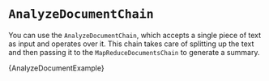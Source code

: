 
# `AnalyzeDocumentChain`

You can use the `AnalyzeDocumentChain`, which accepts a single piece of text as input and operates over it.
This chain takes care of splitting up the text and then passing it to the `MapReduceDocumentsChain` to generate a summary.

<CodeBlock language="typescript">{AnalyzeDocumentExample}</CodeBlock>
